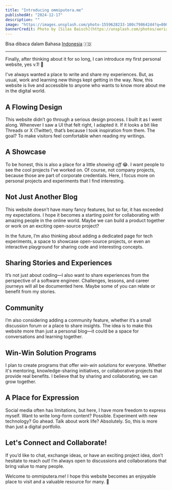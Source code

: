 ```yaml
---
title: "Introducing ommiputera.me"
publishedAt: "2024-12-17"
description: ""
image: "https://images.unsplash.com/photo-1559628233-100c798642d4?q=80&w=2540&auto=format&fit=crop&ixlib=rb-4.0.3&ixid=M3wxMjA3fDB8MHxwaG90by1wYWdlfHx8fGVufDB8fHx8fA%3D%3D"
bannerCredit: Photo by [Silas Baisch](https://unsplash.com/photos/aerial-view-of-ricefield-PvBECXDZw84)
---
```


Bisa dibaca dalam Bahasa [Indonesia](/blog/id-introducing-ommiputera.me) 🇮🇩

---

Finally, after thinking about it for so long, I can introduce my first personal website, yes v.1! 🎉

I've always wanted a place to write and share my experiences. But, as usual, work and learning new things kept getting in the way. Now, this website is live and accessible to anyone who wants to know more about me in the digital world.

## A Flowing Design

This website didn’t go through a serious design process. I built it as I went along. Whenever I saw a UI that felt right, I adapted it. If it looks a bit like Threads or X (Twitter), that’s because I took inspiration from them. The goal? To make visitors feel comfortable when reading my writings.

## A Showcase

To be honest, this is also a place for a little _showing off_ 😂. I want people to see the cool projects I’ve worked on. Of course, not company projects, because those are part of corporate credentials. Here, I focus more on personal projects and experiments that I find interesting.

## Not Just Another Blog

This website doesn’t have many fancy features, but so far, it has exceeded my expectations. I hope it becomes a starting point for collaborating with amazing people in the online world. Maybe we can build a product together or work on an exciting open-source project?

In the future, I’m also thinking about adding a dedicated page for tech experiments, a space to showcase open-source projects, or even an interactive playground for sharing code and interesting concepts.

## Sharing Stories and Experiences

It’s not just about coding—I also want to share experiences from the perspective of a software engineer. Challenges, lessons, and career journeys will all be documented here. Maybe some of you can relate or benefit from my stories.

## Community

I’m also considering adding a community feature, whether it’s a small discussion forum or a place to share insights. The idea is to make this website more than just a personal blog—it could be a space for conversations and learning together.

## Win-Win Solution Programs

I plan to create programs that offer _win-win solutions_ for everyone. Whether it's mentoring, knowledge-sharing initiatives, or collaborative projects that provide real benefits. I believe that by sharing and collaborating, we can grow together.

## A Place for Expression

Social media often has limitations, but here, I have more freedom to express myself. Want to write long-form content? Possible. Experiment with new technology? Go ahead. Talk about work life? Absolutely. So, this is more than just a digital portfolio.

## Let's Connect and Collaborate!

If you’d like to chat, exchange ideas, or have an exciting project idea, don’t hesitate to reach out! I’m always open to discussions and collaborations that bring value to many people.

Welcome to ommiputera.me! I hope this website becomes an enjoyable place to visit and a valuable resource for many. 🚀

